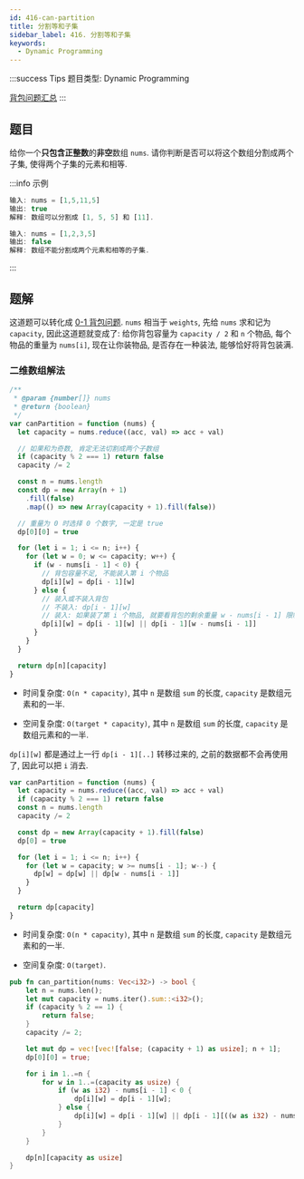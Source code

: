 ```yaml
---
id: 416-can-partition
title: 分割等和子集
sidebar_label: 416. 分割等和子集
keywords:
  - Dynamic Programming
---
```


:::success Tips
题目类型: Dynamic Programming

[背包问题汇总](/algorithm-design/dynamic-programming/knapsack)
:::

## 题目

给你一个**只包含正整数**的**非空**数组 `nums`. 请你判断是否可以将这个数组分割成两个子集, 使得两个子集的元素和相等.

:::info 示例

```ts
输入: nums = [1,5,11,5]
输出: true
解释: 数组可以分割成 [1, 5, 5] 和 [11].
```

```ts
输入: nums = [1,2,3,5]
输出: false
解释: 数组不能分割成两个元素和相等的子集.
```

:::

## 题解

这道题可以转化成 [0-1 背包问题](/algorithm-design/dynamic-programming/knapsack). `nums` 相当于 `weights`, 先给 `nums` 求和记为 `capacity`, 因此这道题就变成了: 给你背包容量为 `capacity / 2` 和 `n` 个物品, 每个物品的重量为 `nums[i]`, 现在让你装物品, 是否存在一种装法, 能够恰好将背包装满.


<Tabs>
  <TabItem value="JavaScript - 二维数组" label="JavaScript - 二维数组" default>

### 二维数组解法

```ts
/**
 * @param {number[]} nums
 * @return {boolean}
 */
var canPartition = function (nums) {
  let capacity = nums.reduce((acc, val) => acc + val)

  // 如果和为奇数, 肯定无法切割成两个子数组
  if (capacity % 2 === 1) return false
  capacity /= 2

  const n = nums.length
  const dp = new Array(n + 1)
    .fill(false)
    .map(() => new Array(capacity + 1).fill(false))

  // 重量为 0 时选择 0 个数字, 一定是 true
  dp[0][0] = true

  for (let i = 1; i <= n; i++) {
    for (let w = 0; w <= capacity; w++) {
      if (w - nums[i - 1] < 0) {
        // 背包容量不足, 不能装入第 i 个物品
        dp[i][w] = dp[i - 1][w]
      } else {
        // 装入或不装入背包
        // 不装入: dp[i - 1][w]
        // 装入: 如果装了第 i 个物品, 就要看背包的剩余重量 w - nums[i - 1] 限制下是否能够被恰好装满
        dp[i][w] = dp[i - 1][w] || dp[i - 1][w - nums[i - 1]]
      }
    }
  }

  return dp[n][capacity]
}
```

- 时间复杂度: `O(n * capacity)`, 其中 `n` 是数组 `sum` 的长度, `capacity` 是数组元素和的一半.

- 空间复杂度: `O(target * capacity)`, 其中 `n` 是数组 `sum` 的长度, `capacity` 是数组元素和的一半.

</TabItem>
<TabItem value="JavaScript - 一维数组" label="JavaScript - 一维数组">

`dp[i][w]` 都是通过上一行 `dp[i - 1][..]` 转移过来的, 之前的数据都不会再使用了, 因此可以把 `i` 消去.

```ts
var canPartition = function (nums) {
  let capacity = nums.reduce((acc, val) => acc + val)
  if (capacity % 2 === 1) return false
  const n = nums.length
  capacity /= 2

  const dp = new Array(capacity + 1).fill(false)
  dp[0] = true

  for (let i = 1; i <= n; i++) {
    for (let w = capacity; w >= nums[i - 1]; w--) {
      dp[w] = dp[w] || dp[w - nums[i - 1]]
    }
  }

  return dp[capacity]
}
```

- 时间复杂度: `O(n * capacity)`, 其中 `n` 是数组 `sum` 的长度, `capacity` 是数组元素和的一半.

- 空间复杂度: `O(target)`.

</TabItem>
<TabItem value="Rust" label="Rust">

```rust
pub fn can_partition(nums: Vec<i32>) -> bool {
    let n = nums.len();
    let mut capacity = nums.iter().sum::<i32>();
    if (capacity % 2 == 1) {
        return false;
    }
    capacity /= 2;

    let mut dp = vec![vec![false; (capacity + 1) as usize]; n + 1];
    dp[0][0] = true;

    for i in 1..=n {
        for w in 1..=(capacity as usize) {
            if (w as i32) - nums[i - 1] < 0 {
                dp[i][w] = dp[i - 1][w];
            } else {
                dp[i][w] = dp[i - 1][w] || dp[i - 1][((w as i32) - nums[i - 1]) as usize];
            }
        }
    }

    dp[n][capacity as usize]
}
```

</TabItem>
</Tabs>
